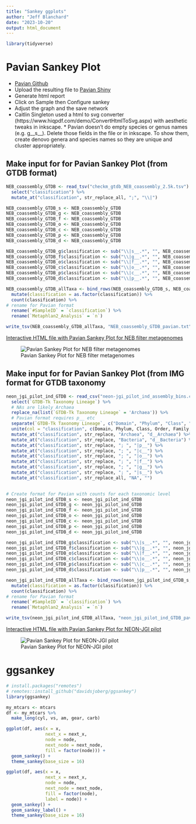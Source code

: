 ```yaml
---
title: "Sankey ggplots"
author: "Jeff Blanchard"
date: "2023-10-20"
output: html_document
---
```


```r
library(tidyverse)
```

# Pavian Sankey Plot

* [Pavian Github](https://github.com/fbreitwieser/pavian)
* Upload the resulting file to [Pavian Shiny](https://fbreitwieser.shinyapps.io/pavian/)
* Generate html report
* Click on Sample then Configure sankey
* Adjust the graph and the save network
* Caitlin Singleton used a html to svg converter (https://www.hiqpdf.com/demo/ConvertHtmlToSvg.aspx) with aesthetic tweaks in inkscape. * Pavian doesn't do empty species or genus names (e.g. g__s__). Delete those fields in the file or in inkscape. To show them, create denovo genera and species names so they are unique and cluster appropriately.

## Make input for for Pavian Sankey Plot (from GTDB format)

```r
NEB_coassembly_GTDB <- read_tsv("checkm_gtdb_NEB_coassembly_2.5k.tsv")  %>% 
  select("classification") %>% 
  mutate_at("classification", str_replace_all, ";", "\\|") 

NEB_coassembly_GTDB_s <- NEB_coassembly_GTDB
NEB_coassembly_GTDB_g <- NEB_coassembly_GTDB
NEB_coassembly_GTDB_f <- NEB_coassembly_GTDB
NEB_coassembly_GTDB_o <- NEB_coassembly_GTDB
NEB_coassembly_GTDB_c <- NEB_coassembly_GTDB
NEB_coassembly_GTDB_p <- NEB_coassembly_GTDB
NEB_coassembly_GTDB_d <- NEB_coassembly_GTDB

NEB_coassembly_GTDB_g$classification <- sub("\\|s__.*", "", NEB_coassembly_GTDB_g$classification)  
NEB_coassembly_GTDB_f$classification <- sub("\\|g__.*", "", NEB_coassembly_GTDB_f$classification)  
NEB_coassembly_GTDB_o$classification <- sub("\\|f__.*", "", NEB_coassembly_GTDB_o$classification)  
NEB_coassembly_GTDB_c$classification <- sub("\\|o__.*", "", NEB_coassembly_GTDB_c$classification)  
NEB_coassembly_GTDB_p$classification <- sub("\\|c__.*", "", NEB_coassembly_GTDB_p$classification)  
NEB_coassembly_GTDB_d$classification <- sub("\\|p__.*", "", NEB_coassembly_GTDB_d$classification)  

NEB_coassembly_GTDB_allTaxa <- bind_rows(NEB_coassembly_GTDB_s, NEB_coassembly_GTDB_g, NEB_coassembly_GTDB_f, NEB_coassembly_GTDB_o, NEB_coassembly_GTDB_c, NEB_coassembly_GTDB_p, NEB_coassembly_GTDB_d) %>% 
  mutate(classification = as.factor(classification)) %>% 
  count(classification) %>% 
# rename for Pavian format
  rename(`#SampleID` = `classification`) %>% 
  rename(`Metaphlan2_Analysis` = `n`) 
```

```r
write_tsv(NEB_coassembly_GTDB_allTaxa, "NEB_coassembly_GTDB_pavian.txt")
```

[Interactive HTML file with Pavian Sankey Plot for NEB filter metagenomes](sankey-NEB_coassembly_GTDB_pavian.html)

![Pavian Sankey Plot for NEB filter metagenomes](sankey-NEB_coassembly_GTDB_pavian.png)


## Make input for for Pavian Sankey Plot (from IMG format for GTDB taxonomy


```r
neon_jgi_pilot_ind_GTDB <- read_csv("neon-jgi_pilot_ind_assembly_bins.csv") %>% 
  select(`GTDB-Tk Taxonomy Lineage`) %>% 
  # NAs are likely Archaea
  replace_na(list(`GTDB-Tk Taxonomy Lineage` = 'Archaea')) %>% 
  # Pavian format requires p__ etc
  separate(`GTDB-Tk Taxonomy Lineage`, c("Domain", "Phylum", "Class", "Order", "Family", "Genus", "Species"), "; ") %>% 
  unite(col = "classification", c(Domain, Phylum, Class, Order, Family, Genus, Species), sep='; ') %>% 
  mutate_at("classification", str_replace, "Archaea", "d__Archaea") %>% 
  mutate_at("classification", str_replace, "Bacteria", "d__Bacteria") %>%  
  mutate_at("classification", str_replace, "; ", "|p__") %>% 
  mutate_at("classification", str_replace, "; ", "|c__") %>% 
  mutate_at("classification", str_replace, "; ", "|o__") %>% 
  mutate_at("classification", str_replace, "; ", "|f__") %>% 
  mutate_at("classification", str_replace, "; ", "|g__") %>% 
  mutate_at("classification", str_replace, "; ", "|s__") %>% 
  mutate_at("classification", str_replace_all, "NA", "") 
  

# Create format for Pavian with counts for each taxonomic level
neon_jgi_pilot_ind_GTDB_s <- neon_jgi_pilot_ind_GTDB
neon_jgi_pilot_ind_GTDB_g <- neon_jgi_pilot_ind_GTDB
neon_jgi_pilot_ind_GTDB_f <- neon_jgi_pilot_ind_GTDB
neon_jgi_pilot_ind_GTDB_o <- neon_jgi_pilot_ind_GTDB
neon_jgi_pilot_ind_GTDB_c <- neon_jgi_pilot_ind_GTDB
neon_jgi_pilot_ind_GTDB_p <- neon_jgi_pilot_ind_GTDB
neon_jgi_pilot_ind_GTDB_d <- neon_jgi_pilot_ind_GTDB

neon_jgi_pilot_ind_GTDB_g$classification <- sub("\\|s__.*", "", neon_jgi_pilot_ind_GTDB_g$classification)  
neon_jgi_pilot_ind_GTDB_f$classification <- sub("\\|g__.*", "", neon_jgi_pilot_ind_GTDB_f$classification)  
neon_jgi_pilot_ind_GTDB_o$classification <- sub("\\|f__.*", "", neon_jgi_pilot_ind_GTDB_o$classification)  
neon_jgi_pilot_ind_GTDB_c$classification <- sub("\\|o__.*", "", neon_jgi_pilot_ind_GTDB_c$classification)  
neon_jgi_pilot_ind_GTDB_p$classification <- sub("\\|c__.*", "", neon_jgi_pilot_ind_GTDB_p$classification)  
neon_jgi_pilot_ind_GTDB_d$classification <- sub("\\|p__.*", "", neon_jgi_pilot_ind_GTDB_d$classification)  

neon_jgi_pilot_ind_GTDB_allTaxa <- bind_rows(neon_jgi_pilot_ind_GTDB_s, neon_jgi_pilot_ind_GTDB_g, neon_jgi_pilot_ind_GTDB_f, neon_jgi_pilot_ind_GTDB_o, neon_jgi_pilot_ind_GTDB_c, neon_jgi_pilot_ind_GTDB_p, neon_jgi_pilot_ind_GTDB_d) %>% 
  mutate(classification = as.factor(classification)) %>% 
  count(classification) %>% 
# rename for Pavian format
  rename(`#SampleID` = `classification`) %>% 
  rename(`Metaphlan2_Analysis` = `n`) 
```

```r
write_tsv(neon_jgi_pilot_ind_GTDB_allTaxa, "neon_jgi_pilot_ind_GTDB_pavian.txt")
```

[Interactive HTML file with Pavian Sankey Plot for NEON-JGI pilot](sankey-neon_jgi_pilot_ind_GTDB_pavian.html)

![Pavian Sankey Plot for NEON-JGI pilot](sankey-neon_jgi_pilot_ind_GTDB_pavian.png)

# ggsankey

```r
# install.packages("remotes")
# remotes::install_github("davidsjoberg/ggsankey")
library(ggsankey)
```

```r
my_mtcars <- mtcars
df <- my_mtcars %>%
  make_long(cyl, vs, am, gear, carb)
```

```r
ggplot(df, aes(x = x, 
               next_x = next_x, 
               node = node, 
               next_node = next_node,
               fill = factor(node))) +
  geom_sankey() +
  theme_sankey(base_size = 16) 
```

```r
ggplot(df, aes(x = x, 
               next_x = next_x, 
               node = node, 
               next_node = next_node,
               fill = factor(node),
               label = node)) +
  geom_sankey() +
  geom_sankey_label() +
  theme_sankey(base_size = 16)
```

